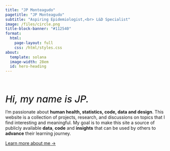 ```yaml
---
title: "JP Monteagudo"
pagetitle: "JP Monteagudo"
subtitle: "Aspiring Epidemiologist,<br> L&D Specialist"
image: /files/circle.png
title-block-banner: "#112540"
format:
  html:
    page-layout: full
    css: /html/styles.css
about:
  template: solana
  image-width: 28em
  id: hero-heading
---
```


<br><br>

::: {#hero-heading}
<p style="font-weight: 500;">
<i><span style="font-size:30px;">Hi, my name is JP.</span></i>
</p>
<p style="font-weight: 400;">
I'm passionate about **human health, statistics, code, data and design**. This website is a collection of projects, research, and discussions on topics that I find interesting and meaningful. My goal is to make this site a source of publicly available **data**, **code** and **insights** that can be used by others to **advance** their learning journey. 
</p>
[Learn more about me &rarr;](/about){.about-links .subtitle}

:::
